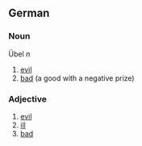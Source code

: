 ==German==
===Noun===
Übel ''n''
#[[evil]]
#[[bad#Dutch#Noun|bad]] (a good with a negative prize)

===Adjective===
#[[evil]]
#[[ill]]
#[[bad]]